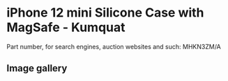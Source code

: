 
# iPhone 12 mini Silicone Case with MagSafe - Kumquat

Part number, for search engines, auction websites and such: MHKN3ZM/A

## Image gallery

<div style={{ width: '100%', maxWidth: '768px' }}>
<GalleryComponent
    images={[
      {
        original: "/everysource/MHKN3.webp",
        thumbnail: "/everypreview/MHKN3.webp",
      },
      {
        original: "/everysource/MHKN3_AV01.webp",
        thumbnail: "/everypreview/MHKN3_AV01.webp",
      },
      {
        original: "/everysource/MHKN3_AV02.webp",
        thumbnail: "/everypreview/MHKN3_AV02.webp",
      },
      {
        original: "/everysource/MHKN3_AV03.webp",
        thumbnail: "/everypreview/MHKN3_AV03.webp",
      },
      {
        original: "/everysource/MHKN3_AV04.webp",
        thumbnail: "/everypreview/MHKN3_AV04.webp",
      },
      {
        original: "/everysource/MHKN3_AV05.webp",
        thumbnail: "/everypreview/MHKN3_AV05.webp",
      }
    ]}
  />
</div>